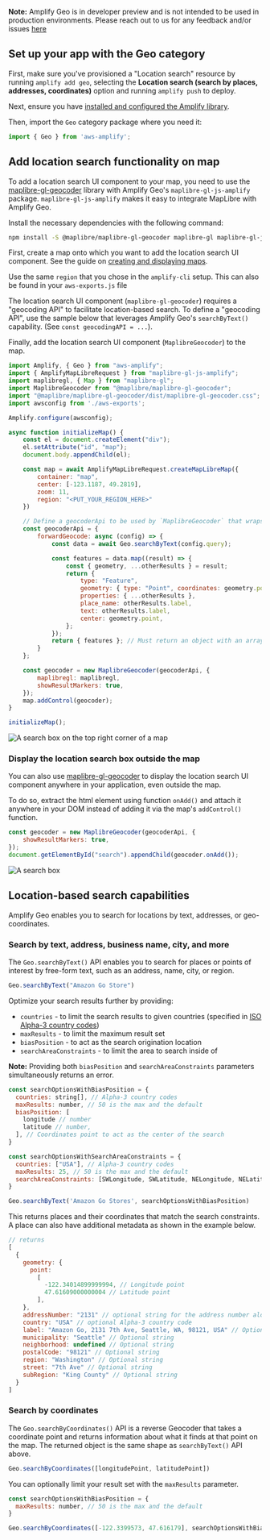 <Callout>

**Note:** Amplify Geo is in developer preview and is not intended to be used in production environments. Please reach out to us for any feedback and/or issues [here](https://github.com/aws-amplify/amplify-js/issues)

</Callout>

## Set up your app with the Geo category

First, make sure you've provisioned a "Location search" resource by running `amplify add geo`, selecting the **Location search (search by places, addresses, coordinates)** option and running `amplify push` to deploy.

Next, ensure you have [installed and configured the Amplify library](/lib/geo/getting-started).

Then, import the `Geo` category package where you need it:

```javascript
import { Geo } from 'aws-amplify';
```

## Add location search functionality on map

To add a location search UI component to your map, you need to use the [maplibre-gl-geocoder](https://github.com/maplibre/maplibre-gl-geocoder) library with Amplify Geo's `maplibre-gl-js-amplify` package. `maplibre-gl-js-amplify` makes it easy to integrate MapLibre with Amplify Geo.

Install the necessary dependencies with the following command:

```bash
npm install -S @maplibre/maplibre-gl-geocoder maplibre-gl maplibre-gl-js-amplify
```

First, create a map onto which you want to add the location search UI component. See the guide on [creating and displaying maps](/lib/geo/maps).

Use the same `region` that you chose in the `amplify-cli` setup. This can also be found in your `aws-exports.js` file

The location search UI component (`maplibre-gl-geocoder`) requires a "geocoding API" to facilitate location-based search. To define a "geocoding API", use the sample below that leverages Amplify Geo's `searchByText()` capability. (See `const geocodingAPI = ...`).

Finally, add the location search UI component (`MaplibreGeocoder`) to the map.

```javascript
import Amplify, { Geo } from "aws-amplify";
import { AmplifyMapLibreRequest } from "maplibre-gl-js-amplify";
import maplibregl, { Map } from "maplibre-gl";
import MaplibreGeocoder from "@maplibre/maplibre-gl-geocoder";
import "@maplibre/maplibre-gl-geocoder/dist/maplibre-gl-geocoder.css";
import awsconfig from './aws-exports';

Amplify.configure(awsconfig);

async function initializeMap() {
    const el = document.createElement("div");
    el.setAttribute("id", "map");
    document.body.appendChild(el);

    const map = await AmplifyMapLibreRequest.createMapLibreMap({
        container: "map",
        center: [-123.1187, 49.2819],
        zoom: 11,
        region: "<PUT_YOUR_REGION_HERE>"
    })

    // Define a geocoderApi to be used by `MaplibreGeocoder` that wraps the Amplify Geo APIs
    const geocoderApi = {
        forwardGeocode: async (config) => {
            const data = await Geo.searchByText(config.query);

            const features = data.map((result) => {
                const { geometry, ...otherResults } = result;
                return {
                    type: "Feature",
                    geometry: { type: "Point", coordinates: geometry.point },
                    properties: { ...otherResults },
                    place_name: otherResults.label,
                    text: otherResults.label,
                    center: geometry.point,
                };
            });
            return { features }; // Must return an object with an array of features
        }
    };

    const geocoder = new MaplibreGeocoder(geocoderApi, {
        maplibregl: maplibregl,
        showResultMarkers: true,
    });
    map.addControl(geocoder);
}

initializeMap();
```

![A search box on the top right corner of a map](/images/geocoder-search-box-map.png)

### Display the location search box outside the map

You can also use [maplibre-gl-geocoder](https://github.com/maplibre/maplibre-gl-geocoder) to display the location search UI component anywhere in your application, even outside the map.

To do so, extract the html element using function `onAdd()` and attach it anywhere in your DOM instead of adding it via the map's `addControl()` function.

```javascript
const geocoder = new MaplibreGeocoder(geocoderApi, {
    showResultMarkers: true,
});
document.getElementById("search").appendChild(geocoder.onAdd());
```

![A search box](/images/geocoder-search-box.png)

## Location-based search capabilities

Amplify Geo enables you to search for locations by text, addresses, or geo-coordinates.

### Search by text, address, business name, city, and more

The `Geo.searchByText()` API enables you to search for places or points of interest by free-form text, such as an address, name, city, or region.

```javascript
Geo.searchByText("Amazon Go Store")
```

Optimize your search results further by providing:
- `countries` - to limit the search results to given countries (specified in [ISO Alpha-3 country codes](https://en.wikipedia.org/wiki/ISO_3166-1_alpha-3))
- `maxResults` - to limit the maximum result set
- `biasPosition` - to act as the search origination location
- `searchAreaConstraints` - to limit the area to search inside of

 **Note:** Providing both `biasPosition` and `searchAreaConstraints` parameters simultaneously returns an error.

```javascript
const searchOptionsWithBiasPosition = {
  countries: string[], // Alpha-3 country codes
  maxResults: number, // 50 is the max and the default
  biasPosition: [
    longitude // number
    latitude // number,
  ], // Coordinates point to act as the center of the search
}

const searchOptionsWithSearchAreaConstraints = {
  countries: ["USA"], // Alpha-3 country codes
  maxResults: 25, // 50 is the max and the default
  searchAreaConstraints: [SWLongitude, SWLatitude, NELongitude, NELatitude], // Bounding box to search inside of
}

Geo.searchByText('Amazon Go Stores', searchOptionsWithBiasPosition)
```

This returns places and their coordinates that match the search constraints. A place can also have additional metadata as shown in the example below.

```javascript
// returns
[
  {
    geometry: {
      point:
        [
          -122.34014899999994, // Longitude point
          47.61609000000004 // Latitude point
        ],
    },
    addressNumber: "2131" // optional string for the address number alone
    country: "USA" // optional Alpha-3 country code
    label: "Amazon Go, 2131 7th Ave, Seattle, WA, 98121, USA" // Optional string
    municipality: "Seattle" // Optional string
    neighborhood: undefined // Optional string
    postalCode: "98121" // Optional string
    region: "Washington" // Optional string
    street: "7th Ave" // Optional string
    subRegion: "King County" // Optional string
  }
]
```

### Search by coordinates

The `Geo.searchByCoordinates()` API is a reverse Geocoder that takes a coordinate point and returns information about what it finds at that point on the map. The returned object is the same shape as `searchByText()` API above.

```javascript
Geo.searchByCoordinates([longitudePoint, latitudePoint])
```

You can optionally limit your result set with the `maxResults` parameter.

```javascript
const searchOptionsWithBiasPosition = {
  maxResults: number, // 50 is the max and the default
}

Geo.searchByCoordinates([-122.3399573, 47.616179], searchOptionsWithBiasPosition)
```
